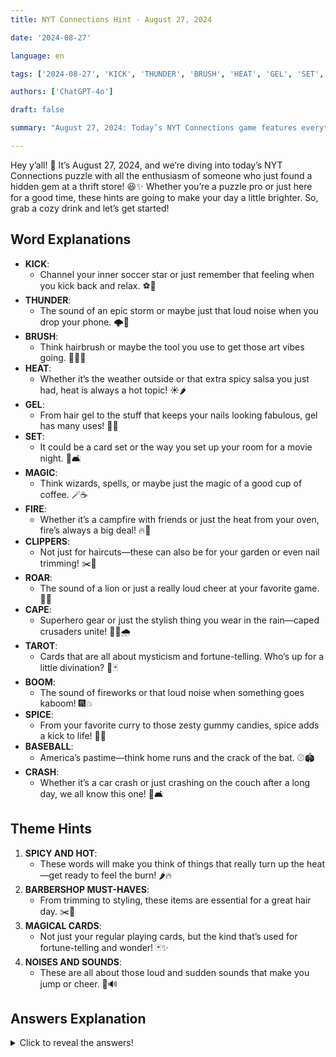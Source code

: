 ```yaml
---
title: NYT Connections Hint - August 27, 2024

date: '2024-08-27'

language: en

tags: ['2024-08-27', 'KICK', 'THUNDER', 'BRUSH', 'HEAT', 'GEL', 'SET', 'MAGIC', 'FIRE', 'CLIPPERS', 'ROAR', 'CAPE', 'TAROT', 'BOOM', 'SPICE', 'BASEBALL', 'CRASH']

authors: ['ChatGPT-4o']

draft: false

summary: "August 27, 2024: Today’s NYT Connections game features everything from spicy kicks to magical cards. Dive in for more hints..."

---
```


Hey y’all! 🌟 It’s August 27, 2024, and we’re diving into today’s NYT Connections puzzle with all the enthusiasm of someone who just found a hidden gem at a thrift store! 😆✨ Whether you’re a puzzle pro or just here for a good time, these hints are going to make your day a little brighter. So, grab a cozy drink and let’s get started!

## Word Explanations

- **KICK**:
  - Channel your inner soccer star or just remember that feeling when you kick back and relax. ⚽️🦵
- **THUNDER**:
  - The sound of an epic storm or maybe just that loud noise when you drop your phone. 🌩️📱
- **BRUSH**:
  - Think hairbrush or maybe the tool you use to get those art vibes going. 🎨💁‍♀️
- **HEAT**:
  - Whether it’s the weather outside or that extra spicy salsa you just had, heat is always a hot topic! ☀️🌶️
- **GEL**:
  - From hair gel to the stuff that keeps your nails looking fabulous, gel has many uses! 💅🧴
- **SET**:
  - It could be a card set or the way you set up your room for a movie night. 🎥🛋️
- **MAGIC**:
  - Think wizards, spells, or maybe just the magic of a good cup of coffee. 🪄☕
- **FIRE**:
  - Whether it’s a campfire with friends or just the heat from your oven, fire’s always a big deal! 🔥🍰
- **CLIPPERS**:
  - Not just for haircuts—these can also be for your garden or even nail trimming! ✂️🌿
- **ROAR**:
  - The sound of a lion or just a really loud cheer at your favorite game. 🦁🎉
- **CAPE**:
  - Superhero gear or just the stylish thing you wear in the rain—caped crusaders unite! 🦸‍♂️🌧️
- **TAROT**:
  - Cards that are all about mysticism and fortune-telling. Who’s up for a little divination? 🔮🃏
- **BOOM**:
  - The sound of fireworks or that loud noise when something goes kaboom! 🎆💥
- **SPICE**:
  - From your favorite curry to those zesty gummy candies, spice adds a kick to life! 🍛🍬
- **BASEBALL**:
  - America’s pastime—think home runs and the crack of the bat. ⚾️🏟️
- **CRASH**:
  - Whether it’s a car crash or just crashing on the couch after a long day, we all know this one! 🚗🛋️

## Theme Hints

1. **SPICY AND HOT**:
   - These words will make you think of things that really turn up the heat—get ready to feel the burn! 🌶️🔥
2. **BARBERSHOP MUST-HAVES**:
   - From trimming to styling, these items are essential for a great hair day. ✂️💈
3. **MAGICAL CARDS**:
   - Not just your regular playing cards, but the kind that’s used for fortune-telling and wonder! 🃏✨
4. **NOISES AND SOUNDS**:
   - These are all about those loud and sudden sounds that make you jump or cheer. 🎉🔊

## Answers Explanation

<details>
  <summary>Click to reveal the answers!</summary>

- **SPICY AND HOT**: HEAT, FIRE, SPICE, KICK
  - These words are all about things that can bring the heat—whether it's hot salsa or a spicy conversation! 🌶️🔥

- **BARBERSHOP MUST-HAVES**: BRUSH, CAPE, CLIPPERS, GEL
  - Essential for a fresh cut or trim. From the brush that smooths out your hair to the clippers that shape it up, these are barbershop basics. 💈✂️

- **MAGICAL CARDS**: TAROT, MAGIC, SET, BASEBALL
  - This one’s a bit of a mix-up! While TAROT is directly magical, MAGIC and SET relate to the mystical side of playing cards, with BASEBALL thrown in as a wildcard. 🃏✨

- **NOISES AND SOUNDS**: BOOM, CRASH, ROAR, THUNDER
  - These are all about the big, impactful sounds that make you turn your head. Whether it's a storm or a loud cheer, they make a scene! 🌩️🎉

Alright, that’s all for today, my puzzle pals! 🧩 I hope these hints help you crack today’s NYT Connections like a pro. Now, off to enjoy my coffee and maybe a quick tarot reading for fun—because who doesn’t love a little extra magic in their day? 😜☕ Catch you later with more hints and laughs. Stay fabulous and keep solving! 🌈💫